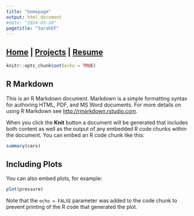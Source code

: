 ```yaml
---
title: "homepage"
output: html_document
#date: "2024-03-26"
pagetitle: "SarahEF"
---
```


## [Home](https://sarahef13.github.io/) | [Projects](https://sarahef13.github.io/) | [Resume](https://sarahef13.github.io/about-me/resume-2024.pdf)

```r
knitr::opts_chunk$set(echo = TRUE)
```

## R Markdown

This is an R Markdown document. Markdown is a simple formatting syntax for authoring HTML, PDF, and MS Word documents. For more details on using R Markdown see <http://rmarkdown.rstudio.com>.

When you click the **Knit** button a document will be generated that includes both content as well as the output of any embedded R code chunks within the document. You can embed an R code chunk like this:

```r
summary(cars)
```

## Including Plots

You can also embed plots, for example:

```r
plot(pressure)
```

Note that the `echo = FALSE` parameter was added to the code chunk to prevent printing of the R code that generated the plot.

